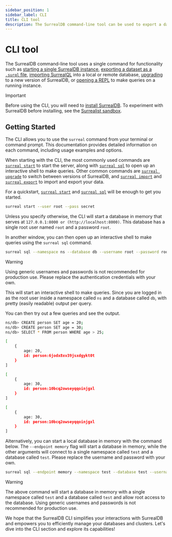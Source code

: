 ```yaml
---
sidebar_position: 1
sidebar_label: CLI
title: CLI tool
description: The SurrealDB command-line tool can be used to export a dataset as SurrealQL from a local or remote SurrealDB database, import SurrealQL data into a local or remote database, and start a single SurrealDB instance or distributed cluster.
---
```


# CLI tool

The SurrealDB command-line tool uses a single command for functionality such as [starting a single SurrealDB instance](/docs/surrealdb/cli/start), [exporting a dataset as a `.surql` file](/docs/surrealdb/cli/export), [importing SurrealQL](/docs/surrealdb/cli/import) into a local or remote database, [upgrading](/docs/surrealdb/cli/upgrade) to a new version of SurrealDB, or [opening a REPL](/docs/surrealdb/cli/sql) to make queries on a running instance.

>[!IMPORTANT]
>Before using the CLI, you will need to [install SurrealDB](/docs/surrealdb/installation). To experiment with SurrealDB before installing, see the [Surrealist sandbox](https://app.surrealdb.com/).

## Getting Started

The CLI allows you to use the `surreal` command from your terminal or command prompt. This documentation provides detailed information on each command, including usage examples and options.

When starting with the CLI, the most commonly used commands are [`surreal start`](/docs/surrealdb/cli/start) to start the server, along with [`surreal sql`](/docs/surrealdb/cli/sql) to open up an interactive shell to make queries. Other common commands are [`surreal upgrade`](/docs/surrealdb/cli/upgrade) to switch between versions of SurrealDB, and [`surreal import`](/docs/surrealdb/cli/import) and [`surreal export`](/docs/surrealdb/cli/export) to import and export your data.


For a quickstart, [`surreal start`](/docs/surrealdb/cli/start) and [`surreal sql`](/docs/surrealdb/cli/sql) will be enough to get you started.

```bash
surreal start --user root --pass secret
```
Unless you specify otherwise, the CLI will start a database in memory that serves at `127.0.0.1:8000 or (http://localhost:8000)`. This database has a single root user named `root` and a password `root`.

In another window, you can then open up an interactive shell to make queries using the  `surreal sql` command.

```bash
surreal sql --namespace ns --database db --username root --password root --pretty
```

> [!WARNING]
> Using generic usernames and passwords is not recommended for production use. Please replace the authentication credentials with your own.

This will start an interactive shell to make queries. Since you are logged in as the root user inside a namespace called `ns` and a database called `db`, with pretty (easily readable) output per query.

You can then try out a few queries and see the output.

```bash
ns/db> CREATE person SET age = 20;
ns/db> CREATE person SET age = 30;
ns/db> SELECT * FROM person WHERE age > 25;
```

```bash title="Output"
[
	{
		age: 20,
		id: person:6jodx8xv39jsxdgykt0t
	}
]

[
	{
		age: 30,
		id: person:10bcq2owseyqqoinjgxl
	}
]

[
	{
		age: 30,
		id: person:10bcq2owseyqqoinjgxl
	}
]
```

Alternatively, you can start a local database in memory with the command below. The `--endpoint memory` flag will start a database in memory, while the other arguments will connect to a single namespace called `test` and a database called `test`. Please replace the username and password with your own. 

```bash
surreal sql --endpoint memory --namespace test --database test --username username --password password
```

>[!WARNING]
> The above command will start a database in memory with a single namespace called `test` and a database called `test` and allow root access to the database. Using generic usernames and passwords is not recommended for production use.

We hope that the SurrealDB CLI simplifies your interactions with SurrealDB and empowers you to efficiently manage your databases and clusters. Let's dive into the CLI section and explore its capabilities!
